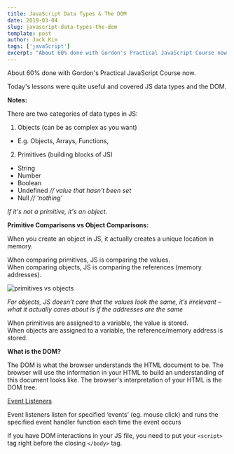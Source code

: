 ```yaml
---
title: JavaScript Data Types & The DOM
date: 2019-03-04
slug: javascript-data-types-the-dom
template: post
author: Jack Kim
tags: ['javaScript']
excerpt: "About 60% done with Gordon's Practical JavaScript Course now. Today's lessons were quite useful and covered JS data types and the DOM."
---
```


<MDXWrapper>

About 60% done with Gordon's Practical JavaScript Course now.

Today's lessons were quite useful and covered JS data types and the DOM.

**Notes:**

There are two categories of data types in JS:

1. Objects (can be as complex as you want)
  * E.g. Objects, Arrays, Functions, 

2. Primitives (building blocks of JS) 
  * String
  * Number
  * Boolean
  * Undefined _// value that hasn&#8217;t been set_
  * Null _// &#8216;nothing&#8217;_

*If it's not a primitive, it's an object.*

**Primitive Comparisons vs Object Comparisons:**

When you create an object in JS, it actually creates a unique location in memory.

When comparing primitives, JS is comparing the values.  
When comparing objects, JS is comparing the references (memory addresses).


<ImageWrapper>

![primitives vs objects](./images/primitives_vs_objects.png "Primitives vs
Objects")

</ImageWrapper>

*For objects, JS doesn&#8217;t care that the values look the same, it&#8217;s irrelevant &#8211; what it actually cares about is if the addresses are the same*

When primitives are assigned to a variable, the value is stored.  
When objects are assigned to a variable, the reference/memory address is stored.

**What is the DOM?**

The DOM is what the browser understands the HTML document to be. The browser will use the information in your HTML to build an understanding of this document looks like. The browser's interpretation of your HTML is the DOM tree.

<u>Event Listeners</u>

Event listeners listen for specified &#8216;events&#8217; (eg. mouse click) and runs the specified event handler function each time the event occurs  
  
If you have DOM interactions in your JS file, you need to put your `<script>` tag right before the closing `</body>` tag.

</MDXWrapper>
